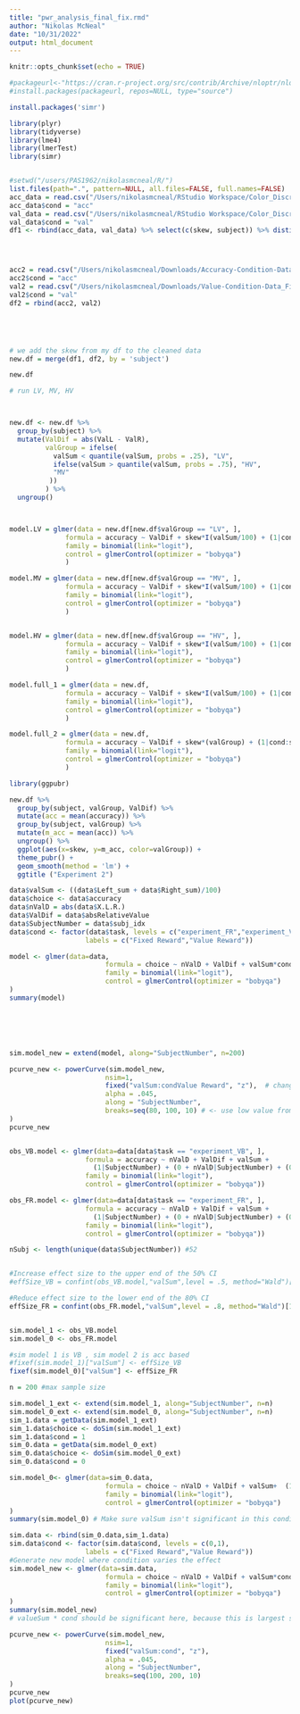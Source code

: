 ```yaml
---
title: "pwr_analysis_final_fix.rmd"
author: "Nikolas McNeal"
date: "10/31/2022"
output: html_document
---
```


```r
knitr::opts_chunk$set(echo = TRUE)
```

```r
#packageurl<-"https://cran.r-project.org/src/contrib/Archive/nloptr/nloptr_1.2.1.tar.gz"
#install.packages(packageurl, repos=NULL, type="source")

install.packages('simr')
```


```r
library(plyr)
library(tidyverse)
library(lme4)
library(lmerTest)
library(simr)


#setwd("/users/PAS1962/nikolasmcneal/R/")
list.files(path=".", pattern=NULL, all.files=FALSE, full.names=FALSE)
acc_data = read.csv("/Users/nikolasmcneal/RStudio Workspace/Color_Discrimination/Exp2/val_data_skew.csv")
acc_data$cond = "acc"
val_data = read.csv("/Users/nikolasmcneal/RStudio Workspace/Color_Discrimination/Exp2/acc_data_skew.csv")
val_data$cond = "val"
df1 <- rbind(acc_data, val_data) %>% select(c(skew, subject)) %>% distinct()




acc2 = read.csv("/Users/nikolasmcneal/Downloads/Accuracy-Condition-Data_Filtered_3.3.2023.csv")
acc2$cond = "acc"
val2 = read.csv("/Users/nikolasmcneal/Downloads/Value-Condition-Data_Filtered_3.3.2023.csv")
val2$cond = "val"
df2 = rbind(acc2, val2)





# we add the skew from my df to the cleaned data
new.df = merge(df1, df2, by = 'subject')
```


```r
new.df
```


```r

# run LV, MV, HV



new.df <- new.df %>% 
  group_by(subject) %>% 
  mutate(ValDif = abs(ValL - ValR),
         valGroup = ifelse(
           valSum < quantile(valSum, probs = .25), "LV",
           ifelse(valSum > quantile(valSum, probs = .75), "HV",
           "MV"
          ))
         ) %>%
  ungroup()



model.LV = glmer(data = new.df[new.df$valGroup == "LV", ],
              formula = accuracy ~ ValDif + skew*I(valSum/100) + (1|cond:subject) + (0+ValDif|cond:subject) + (0+skew|cond:subject) + (0+I(valSum/100)|cond:subject), 
              family = binomial(link="logit"),
              control = glmerControl(optimizer = "bobyqa")
              )

model.MV = glmer(data = new.df[new.df$valGroup == "MV", ],
              formula = accuracy ~ ValDif + skew*I(valSum/100) + (1|cond:subject) + (0+ValDif|cond:subject) + (0+skew|cond:subject) + (0+I(valSum/100)|cond:subject), 
              family = binomial(link="logit"),
              control = glmerControl(optimizer = "bobyqa")
              )


model.HV = glmer(data = new.df[new.df$valGroup == "HV", ],
              formula = accuracy ~ ValDif + skew*I(valSum/100) + (1|cond:subject) + (0+ValDif|cond:subject) + (0+skew|cond:subject) + (0+I(valSum/100)|cond:subject), 
              family = binomial(link="logit"),
              control = glmerControl(optimizer = "bobyqa")
              )

model.full_1 = glmer(data = new.df,
              formula = accuracy ~ ValDif + skew*I(valSum/100) + (1|cond:subject) + (0+ValDif|cond:subject) + (0+skew|cond:subject) + (0+I(valSum/100)|cond:subject), 
              family = binomial(link="logit"),
              control = glmerControl(optimizer = "bobyqa")
              )

model.full_2 = glmer(data = new.df,
              formula = accuracy ~ ValDif + skew*(valGroup) + (1|cond:subject) + (0+ValDif|cond:subject) + (0+skew|cond:subject) + (0+(valGroup)|cond:subject), 
              family = binomial(link="logit"),
              control = glmerControl(optimizer = "bobyqa")
              )


```

```r
library(ggpubr)

new.df %>% 
  group_by(subject, valGroup, ValDif) %>%
  mutate(acc = mean(accuracy)) %>%
  group_by(subject, valGroup) %>%
  mutate(m_acc = mean(acc)) %>%
  ungroup() %>%
  ggplot(aes(x=skew, y=m_acc, color=valGroup)) + 
  theme_pubr() +
  geom_smooth(method = 'lm') + 
  ggtitle ("Experiment 2")

```


```r
data$valSum <- ((data$Left_sum + data$Right_sum)/100)
data$choice <- data$accuracy
data$nValD = abs(data$X.L.R.)
data$ValDif = data$absRelativeValue
data$SubjectNumber = data$subj_idx
data$cond <- factor(data$task, levels = c("experiment_FR","experiment_VB"),
                   labels = c("Fixed Reward","Value Reward"))

model <- glmer(data=data,
                        formula = choice ~ nValD + ValDif + valSum*cond +  (1|SubjectNumber) + (0+nValD|SubjectNumber) +(0+cond|SubjectNumber)+ (0+ValDif|SubjectNumber) + (0+valSum|SubjectNumber),
                        family = binomial(link="logit"),
                        control = glmerControl(optimizer = "bobyqa")
)
summary(model)






sim.model_new = extend(model, along="SubjectNumber", n=200)

pcurve_new <- powerCurve(sim.model_new,
                        nsim=1,
                        fixed("valSum:condValue Reward", "z"),  # changed to reflect new variable name with dummy coding
                        alpha = .045,
                        along = "SubjectNumber",
                        breaks=seq(80, 100, 10) # <- use low value from earlier exercise here
)
pcurve_new


obs_VB.model <- glmer(data=data[data$task == "experiment_VB", ],
                   formula = accuracy ~ nValD + ValDif + valSum +
                     (1|SubjectNumber) + (0 + nValD|SubjectNumber) + (0+ValDif|SubjectNumber) + (0 + valSum|SubjectNumber),
                   family = binomial(link="logit"),
                   control = glmerControl(optimizer = "bobyqa"))

obs_FR.model <- glmer(data=data[data$task == "experiment_FR", ],
                   formula = accuracy ~ nValD + ValDif + valSum +
                     (1|SubjectNumber) + (0 + nValD|SubjectNumber) + (0+ValDif|SubjectNumber) + (0 + valSum|SubjectNumber),
                   family = binomial(link="logit"),
                   control = glmerControl(optimizer = "bobyqa"))

nSubj <- length(unique(data$SubjectNumber)) #52


#Increase effect size to the upper end of the 50% CI
#effSize_VB = confint(obs_VB.model,"valSum",level = .5, method="Wald")[2]

#Reduce effect size to the lower end of the 80% CI
effSize_FR = confint(obs_FR.model,"valSum",level = .8, method="Wald")[1]


sim.model_1 <- obs_VB.model
sim.model_0 <- obs_FR.model

#sim model 1 is VB , sim model 2 is acc based
#fixef(sim.model_1)["valSum"] <- effSize_VB
fixef(sim.model_0)["valSum"] <- effSize_FR

n = 200 #max sample size

sim.model_1_ext <- extend(sim.model_1, along="SubjectNumber", n=n)
sim.model_0_ext <- extend(sim.model_0, along="SubjectNumber", n=n)
sim_1.data = getData(sim.model_1_ext)
sim_1.data$choice <- doSim(sim.model_1_ext)
sim_1.data$cond = 1
sim_0.data = getData(sim.model_0_ext)
sim_0.data$choice <- doSim(sim.model_0_ext)
sim_0.data$cond = 0

sim.model_0<- glmer(data=sim_0.data,
                        formula = choice ~ nValD + ValDif + valSum+  (1|SubjectNumber) + (0+nValD|SubjectNumber) + (0+ValDif|SubjectNumber) + (0+valSum|SubjectNumber),
                        family = binomial(link="logit"),
                        control = glmerControl(optimizer = "bobyqa")
)
summary(sim.model_0) # Make sure valSum isn't significant in this condition

sim.data <- rbind(sim_0.data,sim_1.data)
sim.data$cond <- factor(sim.data$cond, levels = c(0,1),
                   labels = c("Fixed Reward","Value Reward"))
#Generate new model where condition varies the effect
sim.model_new <- glmer(data=sim.data,
                        formula = choice ~ nValD + ValDif + valSum*cond +  (1|SubjectNumber) + (0+nValD|SubjectNumber) +(0+cond|SubjectNumber)+ (0+ValDif|SubjectNumber) + (0+valSum|SubjectNumber),
                        family = binomial(link="logit"),
                        control = glmerControl(optimizer = "bobyqa")
)
summary(sim.model_new)
# valueSum * cond should be significant here, because this is largest sample size

pcurve_new <- powerCurve(sim.model_new,
                        nsim=1,
                        fixed("valSum:cond", "z"),
                        alpha = .045,
                        along = "SubjectNumber",
                        breaks=seq(100, 200, 10)
)
pcurve_new 
plot(pcurve_new)
```